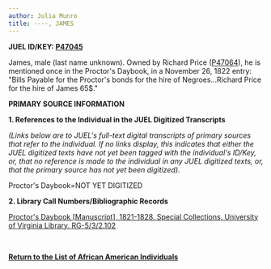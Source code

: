 ```yaml
---
author: Julia Munro
title: ----, JAMES
---
```

**JUEL ID/KEY: [P47045](http://juel.iath.virginia.edu/public_person?person=47045 "P47045")[  
](http://juel.iath.virginia.edu/public_person?person=47002 "P47002")**

James, male (last name unknown). Owned by Richard Price ([P47064](http://juel.iath.virginia.edu/public_person?person=47064 "P47064")), he is mentioned once in the Proctor's Daybook, in a November 26, 1822 entry: "Bills Payable for the Proctor's bonds for the hire of Negroes...Richard Price for the hire of James 65$."

**PRIMARY SOURCE INFORMATION** 

**1\. References to the Individual in the JUEL Digitized Transcripts**

_(Links below are to JUEL's full-text digital transcripts of primary sources that refer to the individual. If no links display, this indicates that either the JUEL digitized texts have not yet been tagged with the individual's ID/Key, or, that no reference is made to the individual in any JUEL digitized texts, or, that the primary source has not yet been digitized)._   

Proctor's Daybook=NOT YET DIGITIZED

**2\. Library Call Numbers/Bibliographic Records**

[](http://search.lib.virginia.edu/catalog/u6371432)[Proctor's Daybook \[Manuscript\], 1821-1828. Special Collections, University of Virginia Library. RG-5/3/2.102](http://search.lib.virginia.edu/catalog/u6607353 "Proctor's Daybook")

 [](http://search.lib.virginia.edu/catalog/u6371432)

**[Return to the List of African American Individuals](http://juel.iath.virginia.edu/node/367 "Return to the List of African-American Individuals")**